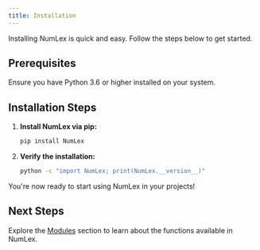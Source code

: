 ```yaml
---
title: Installation
---
```


Installing NumLex is quick and easy. Follow the steps below to get started.

## Prerequisites

Ensure you have Python 3.6 or higher installed on your system.

## Installation Steps

1. **Install NumLex via pip:**

   ```bash
   pip install NumLex
   ```

2. **Verify the installation:**

   ```bash
   python -c "import NumLex; print(NumLex.__version__)"
   ```

You're now ready to start using NumLex in your projects!

## Next Steps

Explore the [Modules](/modules) section to learn about the functions available in NumLex.
